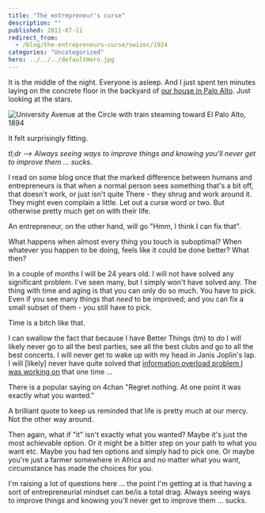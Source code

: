 ```yaml
---
title: "The entrepreneur's curse"
description: ""
published: 2011-07-11
redirect_from:
  - /blog/the-entrepreneurs-curse/swizec/1924
categories: "Uncategorized"
hero: ../../../defaultHero.jpg
---
```


It is the middle of the night. Everyone is asleep. And I just spent ten minutes laying on the concrete floor in the backyard of [our house in Palo Alto](https://swizec.com/blog/i-couldnt-get-into-yc-so-i-joined-a-startup-that-did/). Just looking at the stars.

![University Avenue at the Circle with train steaming toward El Palo Alto, 1894](https://swizec.com/wp-content/uploads/2011/07/300px-University_Avenue_at_the_Circle_with_train_steaming_toward_El_Palo_Alto%2C_1894.jpg)

It felt surprisingly fitting.

_tl;dr --> Always seeing ways to improve things and knowing you'll never get to improve them ... sucks._

I read on some blog once that the marked difference between humans and entrepreneurs is that when a normal person sees something that's a bit off, that doesn't work, or just isn't quite There - they shrug and work around it. They might even complain a little. Let out a curse word or two. But otherwise pretty much get on with their life.

An entrepreneur, on the other hand, will go "Hmm, I think I can fix that".

What happens when almost every thing you touch is suboptimal? When whatever you happen to be doing, feels like it could be done better? What then?

In a couple of months I will be 24 years old. I will not have solved any significant problem. I've seen many, but I simply won't have solved any. The thing with time and aging is that you can only do so much. You have to pick. Even if you see many things that _need_ to be improved; and you can fix a small subset of them - you still have to pick.

Time is a bitch like that.

I can swallow the fact that because I have Better Things (tm) to do I will likely never go to all the best parties, see all the best clubs and go to all the best concerts. I will never get to wake up with my head in Janis Joplin's lap. I will \[likely] never have quite solved that [information overload problem I was working on](https://swizec.com/blog/doing-a-startup-taught-me-the-value-of-staying-in-school/) that one time ...

There is a popular saying on 4chan "Regret nothing. At one point it was exactly what you wanted."

A brilliant quote to keep us reminded that life is pretty much at our mercy. Not the other way around.

Then again, what if "it" isn't exactly what you wanted? Maybe it's just the most achievable option. Or it might be a bitter step on your path to what you want etc. Maybe you had ten options and simply had to pick one. Or maybe you're just a farmer somewhere in Africa and no matter what you want, circumstance has made the choices for you.

I'm raising a lot of questions here ... the point I'm getting at is that having a sort of entrepreneurial mindset can be/is a total drag. Always seeing ways to improve things and knowing you'll never get to improve them ... sucks.